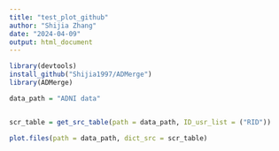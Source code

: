 ```yaml
---
title: "test_plot_github"
author: "Shijia Zhang"
date: "2024-04-09"
output: html_document
---
```


```r
library(devtools)
install_github("Shijia1997/ADMerge")
library(ADMerge)
```

```r
data_path = "ADNI data"


scr_table = get_src_table(path = data_path, ID_usr_list = ("RID"))

plot.files(path = data_path, dict_src = scr_table)
```

